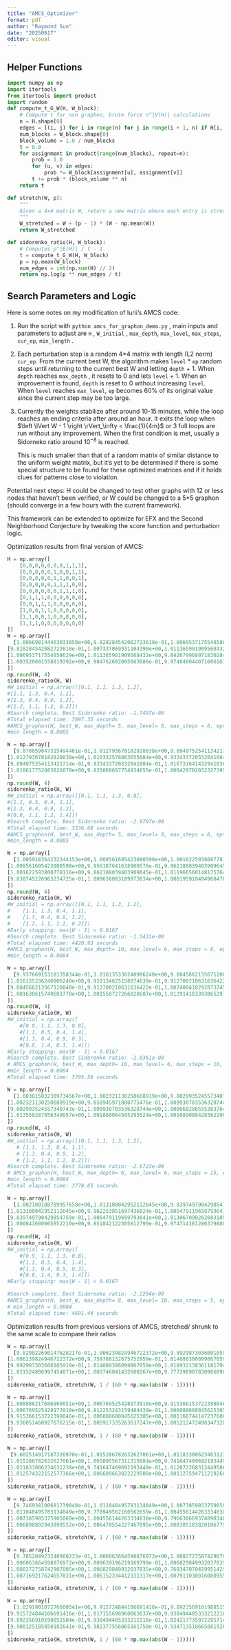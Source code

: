 ```yaml
---
title: "AMCS_Optimizer"
format: pdf
author: "Raymond Sun"
date: "20250617"
editor: visual
---
```


## Helper Functions

```python
import numpy as np
import itertools
from itertools import product
import random
def compute_t_G_W(H, W_block):
    # Compute t for nxn graphon, brute force n^|V(H)| calculations
    n = H.shape[0]
    edges = [(i, j) for i in range(n) for j in range(i + 1, n) if H[i, j] == 1 or H[j, i] == 1]
    num_blocks = W_block.shape[0]
    block_volume = 1.0 / num_blocks
    t = 0.0
    for assignment in product(range(num_blocks), repeat=n):
        prob = 1.0
        for (u, v) in edges:
            prob *= W_block[assignment[u], assignment[v]]
        t += prob * (block_volume ** n)
    return t

def stretch(W, p):
    """
    Given a 4x4 matrix W, return a new matrix where each entry is stretched further from the mean with p as the multiple
    """
    W_stretched = W + (p - 1) * (W - np.mean(W))
    return W_stretched

def sidorenko_ratio(H, W_block):
    # Computes p^|E(H)| / t - 1
    t = compute_t_G_W(H, W_block)
    p = np.mean(W_block)
    num_edges = int(np.sum(H) // 2)
    return np.log(p ** num_edges / t)
```

## Search Parameters and Logic

Here is some notes on my modification of Iurii's AMCS code:

1.  Run the script with `python amcs_for_graphon_demo.py` , main inputs and parameters to adjust are `H` , `W_initial` , `max_depth`, `max_level`, `max_steps`, `cur_ep`, `min_length` .

2.  Each perturbation step is a random 4\*4 matrix with length (L2 norm) `cur_ep`. From the current best W, the algorithm makes `level` \* `ep` random steps until returning to the current best W and letting `depth` + 1. When `depth` reaches `max_depth` , it resets to 0 and lets `level` + 1. When an improvement is found, `depth` is reset to 0 without increasing `level`. When `level` reaches `max_level`, `ep` becomes 60% of its original value since the current step may be too large.

3.  Currently the weights stabilize after around 10-15 minutes, while the loop reaches an ending criteria after around an hour. It exits the loop when $\left \lVert W - 1 \right \rVert_\infty < \frac{1}{4m}$ or 3 full loops are run without any improvement. When the first condition is met, usually a Sidorneko ratio around $10^{-8}$ is reached.

    This is much smaller than that of a random matrix of similar distance to the uniform weight matrix, but it's yet to be determined if there is some special structure to be found for these optimized matrices and if it holds clues for patterns close to violation.

Potential next steps: H could be changed to test other graphs with 12 or less nodes that haven't been verified, or W could be changed to a 5\*5 graphon (should converge in a few hours with the current framework).

This framework can be extended to optimize for EFX and the Second Neighborhood Conjecture by tweaking the score function and perturbation logic.

Optimization results from final version of AMCS:

```python
H = np.array([
    [0,0,0,0,0,0,0,1,1,1],  
    [0,0,0,0,0,1,0,0,1,1],  
    [0,0,0,0,0,1,1,0,0,1],  
    [0,0,0,0,0,1,1,1,0,0],  
    [0,0,0,0,0,0,1,1,1,0],  
    [0,1,1,1,0,0,0,0,0,0],  
    [0,0,1,1,1,0,0,0,0,0],  
    [1,0,0,1,1,0,0,0,0,0],  
    [1,1,0,0,1,0,0,0,0,0],  
    [1,1,1,0,0,0,0,0,0,0]
])
W = np.array([
  [1.006698144463033850e+00,9.828284542082723618e-01,1.006953717554858629e+00,1.003520601558819392e+00],
[9.828284542082723618e-01,1.007337069931104390e+00,1.011365901909568432e+00,9.984762602095663686e-01],
[1.006953717554858629e+00,1.011365901909568432e+00,9.842679968971830284e-01,9.974048044071606167e-01],
[1.003520601558819392e+00,9.984762602095663686e-01,9.974048044071606167e-01,1.000597309012188241e+00]
])
np.round(W, 4)
sidorenko_ratio(H, W)
#W_initial = np.array([[0.1, 1.1, 1.3, 1.2],
#[1.1, 1.3, 0.4, 1.1],
#[1.3, 0.4, 0.9, 1.2],
#[1.2, 1.1, 1.2, 0.2]])
#Search complete. Best Sidorenko ratio: -1.7497e-08
#Total elapsed time: 3097.35 seconds
#AMCS_graphon(H, best_W, max_depth= 5, max_level= 8, max_steps = 8, epsilon = 0.3)
#min length = 0.0005

W = np.array([
  [9.870859047315494461e-01,1.012793678182828838e+00,9.894975254113421714e-01,1.010617752083826870e+00],
[1.012793678182828838e+00,1.010332578863655684e+00,9.933433720332041084e-01,9.835060697754934855e-01],
[9.894975254113421714e-01,9.933433720332041084e-01,1.016731641432941036e+00,1.000429702032327395e+00],
[1.010617752083826870e+00,9.835060697754934855e-01,1.000429702032327395e+00,1.005473675933807876e+00]
])
np.round(W, 4)
sidorenko_ratio(H, W)
#W_initial = np.array([[0.1, 1.1, 1.3, 0.8],
#[1.1, 0.5, 0.4, 1.1],
#[1.3, 0.4, 0.9, 1.2],
#[0.8, 1.1, 1.2, 1.4]])
#Search complete. Best Sidorenko ratio: -2.9797e-08
#Total elapsed time: 3336.68 seconds
#AMCS_graphon(H, best_W, max_depth= 5, max_level= 8, max_steps = 8, epsilon = 0.3)
#min_length = 0.0005

W = np.array([
  [1.005918364232344153e+00,1.008561605423080598e+00,1.001622593800778116e+00,9.838745226963234725e-01],
[1.008561605423080598e+00,9.956187641638900576e-01,9.862188039403909645e-01,1.009638083189973834e+00],
[1.001622593800778116e+00,9.862188039403909645e-01,1.011966560148175764e+00,1.000195910494968476e+00],
[9.838745226963234725e-01,1.009638083189973834e+00,1.000195910494968476e+00,1.006273272364560212e+00]
])
np.round(W, 4)
sidorenko_ratio(H, W)
#W_initial = np.array([[0.1, 1.1, 1.3, 1.2],
#    [1.1, 1.3, 0.4, 1.1],
#    [1.3, 0.4, 0.9, 1.2],
#    [1.2, 1.1, 1.2, 0.2]])
#Early stopping: max|W - 1| < 0.0167
#Search complete. Best Sidorenko ratio: -1.5431e-08
#Total elapsed time: 4420.93 seconds
#AMCS_graphon(H, best_W, max_depth= 10, max_level= 6, max_steps = 8, epsilon = 0.3)
#min_length = 0.0004

W = np.array([
  [9.937669153101358344e-01,1.016135336240906240e+00,9.884566213567120840e-01,1.001630615749603770e+00],
[1.016135336240906240e+00,9.910134625158074639e-01,9.912700210631636422e-01,1.001558727266020687e+00],
[9.884566213567120840e-01,9.912700210631636422e-01,1.007400418292873745e+00,1.012914183393865297e+00],
[1.001630615749603770e+00,1.001558727266020687e+00,1.012914183393865297e+00,9.838881937406414036e-01]
])
np.round(W, 4)
sidorenko_ratio(H, W)
#W_initial = np.array([
    #[0.9, 1.1, 1.3, 0.8],
    #[1.1, 0.5, 0.4, 1.4],
    #[1.3, 0.4, 0.9, 0.3],
    #[0.8, 1.4, 0.3, 1.4]])
#Early stopping: max|W - 1| < 0.0167
#Search complete. Best Sidorenko ratio: -2.0361e-08
# AMCS_graphon(H, best_W, max_depth= 10, max_level= 6, max_steps = 10, epsilon = 0.3)
#min_length = 0.0004
#Total elapsed time: 3795.58 seconds

W = np.array([
  [1.003815032309734567e+00,1.002321130250688919e+00,9.802993524557340743e-01,1.013558287856340057e+00],
[1.002321130250688919e+00,9.858945971800775476e-01,1.009930703536328744e+00,1.001860064505293524e+00],
[9.802993524557340743e-01,1.009930703536328744e+00,1.008668286555383764e+00,1.001089088428382290e+00],
[1.013558287856340057e+00,1.001860064505293524e+00,1.001089088428382290e+00,9.835048298892703489e-01]
])
np.round(W, 4)
sidorenko_ratio(H, W)
#W_initial = np.array([[0.1, 1.1, 1.3, 1.2],
   # [1.1, 1.3, 0.4, 1.1],
   # [1.3, 0.4, 0.9, 1.2],
   # [1.2, 1.1, 1.2, 0.2]])
#Search complete. Best Sidorenko ratio: -2.6723e-08
# AMCS_graphon(H, best_W, max_depth= 6, max_level= 6, max_steps = 15, epsilon = 0.3)
#min_length = 0.0004
#Total elapsed time: 3778.65 seconds

W = np.array([
  [1.002100188789957658e+00,1.013100042952112645e+00,9.839749790429854759e-01,1.000841600065852210e+00],
[1.013100042952112645e+00,9.962253851697436824e-01,1.005479119659793641e+00,9.851842122305812799e-01],
[9.839749790429854759e-01,1.005479119659793641e+00,1.013067090262603109e+00,9.974714161286379888e-01],
[1.000841600065852210e+00,9.851842122305812799e-01,9.974714161286379888e-01,1.016504595617770290e+00]
])
np.round(W, 4)
sidorenko_ratio(H, W)
#W_initial = np.array([
    #[0.9, 1.1, 1.3, 0.8],
    #[1.1, 0.5, 0.4, 1.4],
    #[1.3, 0.4, 0.9, 0.3],
    #[0.8, 1.4, 0.3, 1.4]])
#Early stopping: max|W - 1| < 0.0167

#Search complete. Best Sidorenko ratio: -2.2294e-08
#AMCS_graphon(H, best_W, max_depth= 8, max_level= 10, max_steps = 5, epsilon = 0.3)
# min_length = 0.0004
#Total elapsed time: 4691.44 seconds
```

Optimization results from previous versions of AMCS, stretched/ shrunk to the same scale to compare their ratios

```python
W = np.array([
  [9.829822690147628217e-01,1.006239824946722372e+00,9.892987303600105919e-01,1.021524806997454071e+00],
[1.006239824946722372e+00,9.759788132675752959e-01,1.014080386099867059e+00,1.003746041432600267e+00],
[9.892987303600105919e-01,1.014080386099867059e+00,1.018932138361181794e+00,9.777298907830966890e-01],
[1.021524806997454071e+00,1.003746041432600267e+00,9.777298907830966890e-01,9.968674181169788762e-01]
])
sidorenko_ratio(H, stretch(W, 1 / (60 * np.max(abs(W - 1)))))

W = np.array([
[1.008086217686960051e+00,1.006769525428973910e+00,9.915366153722398046e-01,9.936051460927676215e-01],
[1.006769525428973910e+00,9.812253243159484439e-01,1.006088680845625305e+00,1.005917335263637247e+00],
[9.915366153722398046e-01,1.006088680845625305e+00,1.001166744147237608e+00,1.001212472498347328e+00],
[9.936051460927676215e-01,1.005917335263637247e+00,1.001212472498347328e+00,9.992621628466726857e-01]
])
sidorenko_ratio(H, stretch(W, 1 / (60 * np.max(abs(W - 1)))))

W = np.array([
 [9.602514917187326970e-01,1.015286782632627061e+00,1.011833006234631238e+00,1.012574322152577366e+00],
[1.015286782632627061e+00,1.003895567311315684e+00,9.741647409692193449e-01,1.006689663022229508e+00],
[1.011833006234631238e+00,9.741647409692193449e-01,1.012872268312449586e+00,1.001127594711219260e+00],
[1.012574322152577366e+00,1.006689663022229508e+00,1.001127594711219260e+00,9.796284532124968081e-01]
])
sidorenko_ratio(H, stretch(W, 1 / (60 * np.max(abs(W - 1)))))
```

```python
W = np.array([
  [9.746938100681739048e-01,1.011048495783134049e+00,1.007385985375905069e+00,1.006898802943898552e+00],
[1.011048495783134049e+00,9.778949562160562659e-01,1.004556144263334838e+00,1.006470554227467895e+00],
[1.007385985375905069e+00,1.004556144263334838e+00,9.796630669374898348e-01,1.008385183820106779e+00],
[1.006898802943898552e+00,1.006470554227467895e+00,1.008385183820106779e+00,9.782578339505850762e-01]
])
sidorenko_ratio(H, stretch(W, 1 / (60 * np.max(abs(W - 1)))))

W = np.array([
  [9.785204923248900233e-01,1.006063664598876972e+00,1.008272758742907005e+00,1.007169217624657831e+00],
[1.006063664598876972e+00,9.809639196219169799e-01,1.006829849932037835e+00,1.006152334412331317e+00],
[1.008272758742907005e+00,1.006829849932037835e+00,9.769347070419951429e-01,1.007911030016080955e+00],
[1.007169217624657831e+00,1.006152334412331317e+00,1.007911030016080955e+00,9.787831703574124687e-01]
])
sidorenko_ratio(H, stretch(W, 1 / (60 * np.max(abs(W - 1)))))

W = np.array([
  [1.029190107276600541e+00,9.915724844106691416e-01,9.892356910190851504e-01,9.900125185850182641e-01],
[9.915724844106691416e-01,1.017155698960063637e+00,9.930494485333212218e-01,9.982377556065161750e-01],
[9.892356910190851504e-01,9.930494485333212218e-01,1.024217735972285714e+00,9.934713518665881926e-01],
[9.900125185850182641e-01,9.982377556065161750e-01,9.934713518665881926e-01,1.018277957748653817e+00]
])
sidorenko_ratio(H, stretch(W, 1 / (60 * np.max(abs(W - 1)))))
```
